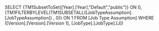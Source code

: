 SELECT {TM1SubsetToSet([Year].[Year],"Default","public")} ON 0, {TM1FILTERBYLEVEL(TM1SUBSETALL([JobTypeAssumption].[JobTypeAssumption]) , 0)} ON 1 FROM [Job Type Assumption] WHERE ([Version].[Version].[Version 1], [JobType].[JobType].[J])